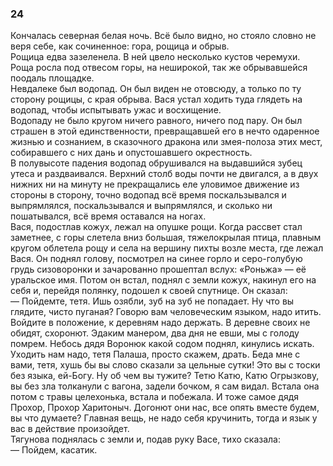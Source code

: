 ### 24 {-}

Кончалась северная белая ночь. Всё было видно, но стояло словно не веря себе, как сочиненное: гора, рощица и обрыв.<br/> Рощица едва зазеленела. В ней цвело несколько кустов черемухи. Роща росла под отвесом горы, на неширокой, так же обрывавшейся поодаль площадке.<br/> Невдалеке был водопад. Он был виден не отовсюду, а только по ту сторону рощицы, с края обрыва. Вася устал ходить туда глядеть на водопад, чтобы испытывать ужас и восхищение.<br/> Водопаду не было кругом ничего равного, ничего под пару. Он был страшен в этой единственности, превращавшей его в нечто одаренное жизнью и сознанием, в сказочного дракона или змея-полоза этих мест, собиравшего с них дань и опустошавшего окрестность.<br/> В полувысоте падения водопад обрушивался на выдавшийся зубец утеса и раздваивался. Верхний столб воды почти не двигался, а в двух нижних ни на минуту не прекращались еле уловимое движение из стороны в сторону, точно водопад всё время поскальзывался и выпрямлялся, поскальзывался и выпрямлялся, и сколько ни пошатывался, всё время оставался на ногах.<br/> Вася, подостлав кожух, лежал на опушке рощи. Когда рассвет стал заметнее, с горы слетела вниз большая, тяжелокрылая птица, плавным кругом облетела рощу и села на вершину пихты возле места, где лежал Вася. Он поднял голову, посмотрел на синее горло и серо-голубую грудь сизоворонки и зачарованно прошептал вслух: «Роньжа» — её уральское имя. Потом он встал, поднял с земли кожух, накинул его на себя и, перейдя полянку, подошел к своей спутнице. Он сказал:<br/> — Пойдемте, тетя. Ишь озябли, зуб на зуб не попадает. Ну что вы глядите, чисто пуганая? Говорю вам человеческим языком, надо итить. Войдите в положение, к деревням надо держать. В деревне своих не обидят, схоронют. Эдаким манером, два дня не евши, мы с голоду помрем. Небось дядя Воронюк какой содом поднял, кинулись искать. Уходить нам надо, тетя Палаша, просто скажем, драть. Беда мне с вами, тетя, хушь бы вы слово сказали за цельные сутки! Это вы с тоски без языка, ей-Богу. Ну об чем вы тужите? Тетю Катю, Катю Огрызкову, вы без зла толканули с вагона, задели бочком, я сам видал. Встала она потом с травы целехонька, встала и побежала. И тоже самое дядя Прохор, Прохор Харитоныч. Догонют они нас, все опять вместе будем, вы что думаете? Главная вещь, не надо себя кручинить, тогда и язык у вас в действие произойдет.<br/> Тягунова поднялась с земли и, подав руку Васе, тихо сказала:<br/> — Пойдем, касатик.

